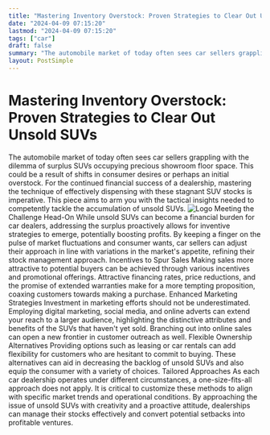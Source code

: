 ```yaml
---
title: "Mastering Inventory Overstock: Proven Strategies to Clear Out Unsold SUVs"
date: "2024-04-09 07:15:20"
lastmod: "2024-04-09 07:15:20"
tags: ["car"]
draft: false
summary: "The automobile market of today often sees car sellers grappling with the dilemma of surplus SUVs occupying precious showroom floor space. This could be a result of shifts in consumer desires or perhaps an initial overstock. For the continued financial success of a dealership, mastering the technique of effectively dispensing with these stagnant SUV stocks is imperative. This piece aims to arm you with the tactical insights needed to competently tackle the accumulation of unsold SUVs."
layout: PostSimple
---
```

# Mastering Inventory Overstock: Proven Strategies to Clear Out Unsold SUVs
The automobile market of today often sees car sellers grappling with the dilemma of surplus SUVs occupying precious showroom floor space. This could be a result of shifts in consumer desires or perhaps an initial overstock. For the continued financial success of a dealership, mastering the technique of effectively dispensing with these stagnant SUV stocks is imperative. This piece aims to arm you with the tactical insights needed to competently tackle the accumulation of unsold SUVs.
<img alt="Logo" src="https://cdn.seniorsselection.com/src_image/f04345726ceb168c460d73a7bc5c0941.webp"/>
Meeting the Challenge Head-On
While unsold SUVs can become a financial burden for car dealers, addressing the surplus proactively allows for inventive strategies to emerge, potentially boosting profits. By keeping a finger on the pulse of market fluctuations and consumer wants, car sellers can adjust their approach in line with variations in the market's appetite, refining their stock management approach.
Incentives to Spur Sales
Making sales more attractive to potential buyers can be achieved through various incentives and promotional offerings. Attractive financing rates, price reductions, and the promise of extended warranties make for a more tempting proposition, coaxing customers towards making a purchase.
Enhanced Marketing Strategies
Investment in marketing efforts should not be underestimated. Employing digital marketing, social media, and online adverts can extend your reach to a larger audience, highlighting the distinctive attributes and benefits of the SUVs that haven't yet sold. Branching out into online sales can open a new frontier in customer outreach as well.
Flexible Ownership Alternatives
Providing options such as leasing or car rentals can add flexibility for customers who are hesitant to commit to buying. These alternatives can aid in decreasing the backlog of unsold SUVs and also equip the consumer with a variety of choices.
Tailored Approaches
As each car dealership operates under different circumstances, a one-size-fits-all approach does not apply. It is critical to customize these methods to align with specific market trends and operational conditions. By approaching the issue of unsold SUVs with creativity and a proactive attitude, dealerships can manage their stocks effectively and convert potential setbacks into profitable ventures.
        